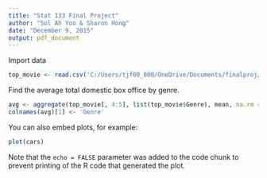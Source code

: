 ```yaml
---
title: "Stat 133 Final Project"
author: "Sol Ah Yoo & Sharon Hong"
date: "December 9, 2015"
output: pdf_document
---
```


Import data 
```r
top_movie <- read.csv('C:/Users/tjf00_000/OneDrive/Documents/finalproj/data/top_grossing_movie_yearly.csv')
```
Find the average total domestic box office by genre.
```r
avg <- aggregate(top_movie[, 4:5], list(top_movie$Genre), mean, na.rm = TRUE)
colnames(avg)[1] <- 'Genre'


```

You can also embed plots, for example:

```r
plot(cars)
```

Note that the `echo = FALSE` parameter was added to the code chunk to prevent printing of the R code that generated the plot.
